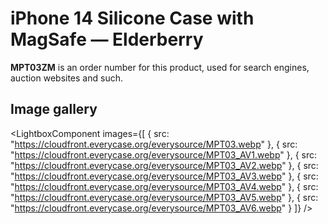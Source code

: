 
# iPhone 14 Silicone Case with MagSafe — Elderberry

<Callout type='info' emoji='👉🏻'>**MPT03ZM** is an order number for this product, used for search engines, auction websites and such.</Callout>

## Image gallery

<LightboxComponent
    images={[
      {
        src: "https://cloudfront.everycase.org/everysource/MPT03.webp"
      },
      {
        src: "https://cloudfront.everycase.org/everysource/MPT03_AV1.webp"
      },
      {
        src: "https://cloudfront.everycase.org/everysource/MPT03_AV2.webp"
      },
      {
        src: "https://cloudfront.everycase.org/everysource/MPT03_AV3.webp"
      },
      {
        src: "https://cloudfront.everycase.org/everysource/MPT03_AV4.webp"
      },
      {
        src: "https://cloudfront.everycase.org/everysource/MPT03_AV5.webp"
      },
      {
        src: "https://cloudfront.everycase.org/everysource/MPT03_AV6.webp"
      }
    ]}
  />
